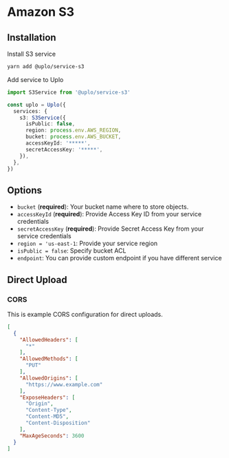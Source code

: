 # Amazon S3

## Installation

Install S3 service

```sh
yarn add @uplo/service-s3
```

Add service to Uplo

```ts
import S3Service from '@uplo/service-s3'

const uplo = Uplo({
  services: {
    s3: S3Service({
      isPublic: false,
      region: process.env.AWS_REGION,
      bucket: process.env.AWS_BUCKET,
      accessKeyId: '*****',
      secretAccessKey: '*****',
    }),
  },
})
```

## Options

* `bucket` (**required**): Your bucket name where to store objects.
* `accessKeyId` (**required**): Provide Access Key ID from your service
    credentials
* `secretAccessKey` (**required**): Provide Secret Access Key from your service
    credentials
* `region = 'us-east-1`: Provide your service region
* `isPublic = false`: Specify bucket ACL
* `endpoint`: You can provide custom endpoint if you have different service

## Direct Upload

### CORS

This is example CORS configuration for direct uploads.

```json
[
  {
    "AllowedHeaders": [
      "*"
    ],
    "AllowedMethods": [
      "PUT"
    ],
    "AllowedOrigins": [
      "https://www.example.com"
    ],
    "ExposeHeaders": [
      "Origin",
      "Content-Type",
      "Content-MD5",
      "Content-Disposition"
    ],
    "MaxAgeSeconds": 3600
  }
]
```
